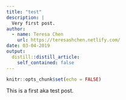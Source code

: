```yaml
---
title: "test"
description: |
  Very first post.
author:
  - name: Teresa Chen
    url: https://teresashchen.netlify.com/
date: 03-04-2019
output:
  distill::distill_article:
    self_contained: false
---
```


```r
knitr::opts_chunk$set(echo = FALSE)
```

This is a first aka test post.
